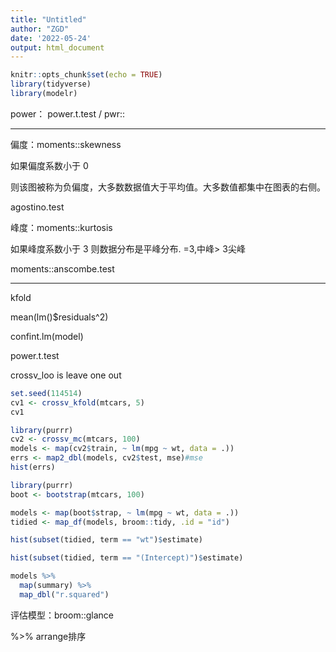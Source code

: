 ```yaml
---
title: "Untitled"
author: "ZGD"
date: '2022-05-24'
output: html_document
---
```


```r
knitr::opts_chunk$set(echo = TRUE)
library(tidyverse)
library(modelr)
```


power： power.t.test / pwr::

---

偏度：moments::skewness

如果偏度系数小于 0

则该图被称为负偏度，大多数数据值大于平均值。大多数值都集中在图表的右侧。

agostino.test

峰度：moments::kurtosis

如果峰度系数小于 3 则数据分布是平峰分布. =3,中峰> 3尖峰

moments::anscombe.test

---
kfold

mean(lm()$residuals^2)

confint.lm(model)

power.t.test

crossv_loo is leave one out

```r
set.seed(114514)
cv1 <- crossv_kfold(mtcars, 5)
cv1

library(purrr)
cv2 <- crossv_mc(mtcars, 100)
models <- map(cv2$train, ~ lm(mpg ~ wt, data = .))
errs <- map2_dbl(models, cv2$test, mse)#mse
hist(errs)


```

```r
library(purrr)
boot <- bootstrap(mtcars, 100)

models <- map(boot$strap, ~ lm(mpg ~ wt, data = .))
tidied <- map_df(models, broom::tidy, .id = "id")

hist(subset(tidied, term == "wt")$estimate)

hist(subset(tidied, term == "(Intercept)")$estimate)


```
```r
models %>% 
  map(summary) %>% 
  map_dbl("r.squared")
```

评估模型：broom::glance

%>% arrange排序